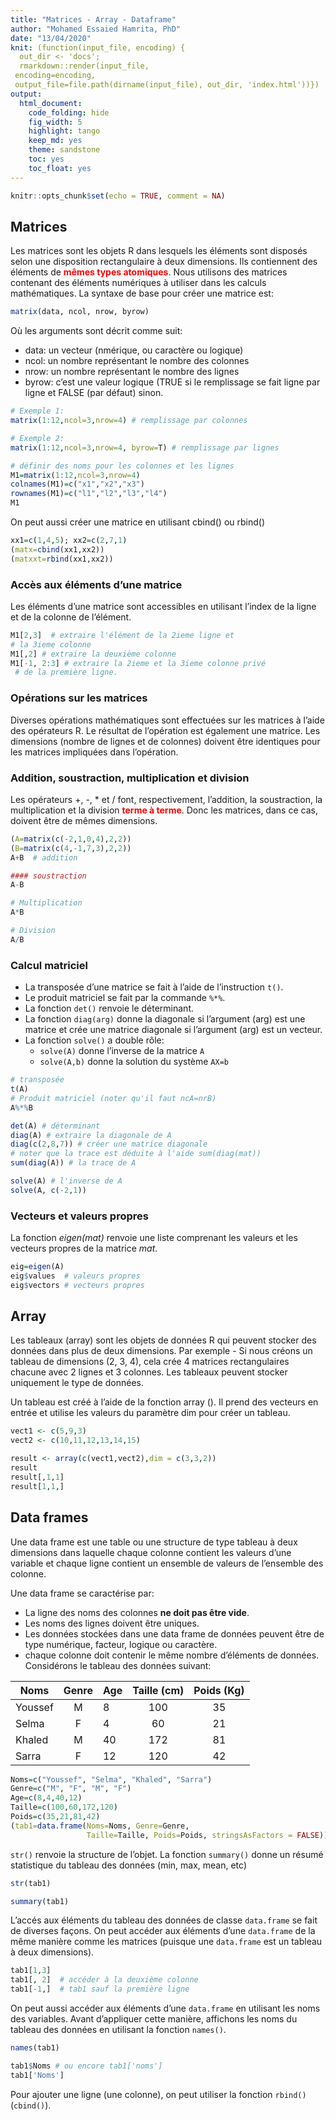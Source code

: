 ```yaml
---
title: "Matrices - Array - Dataframe"
author: "Mohamed Essaied Hamrita, PhD"
date: "13/04/2020"
knit: (function(input_file, encoding) {
  out_dir <- 'docs';
  rmarkdown::render(input_file,
 encoding=encoding,
 output_file=file.path(dirname(input_file), out_dir, 'index.html'))})
output: 
  html_document: 
    code_folding: hide
    fig_width: 5
    highlight: tango
    keep_md: yes
    theme: sandstone
    toc: yes
    toc_float: yes
---
```

```r
knitr::opts_chunk$set(echo = TRUE, comment = NA)
```


## Matrices
Les matrices sont les objets R dans lesquels les éléments sont disposés selon une disposition rectangulaire à deux dimensions. Ils contiennent des éléments de **<span style="color: red;">mêmes types atomiques</span>**. Nous utilisons des matrices contenant des éléments numériques à utiliser dans les calculs mathématiques.
La syntaxe de base pour créer une matrice est:

```r
matrix(data, ncol, nrow, byrow)
```

Où les arguments sont décrit comme suit:

- data: un vecteur (nmérique, ou caractère ou logique)
- ncol: un nombre représentant le nombre des colonnes
- nrow: un nombre représentant le nombre des lignes
- byrow: c'est une valeur logique (TRUE si le remplissage se fait ligne par ligne et FALSE (par défaut) sinon.


```R
# Exemple 1:
matrix(1:12,ncol=3,nrow=4) # remplissage par colonnes
```

```R
# Exemple 2:
matrix(1:12,ncol=3,nrow=4, byrow=T) # remplissage par lignes
```

```R
# définir des noms pour les colonnes et les lignes
M1=matrix(1:12,ncol=3,nrow=4) 
colnames(M1)=c("x1","x2","x3")
rownames(M1)=c("l1","l2","l3","l4")
M1
```

On peut aussi créer une matrice en utilisant cbind() ou rbind()


```R
xx1=c(1,4,5); xx2=c(2,7,1)
(matx=cbind(xx1,xx2))
(matxxt=rbind(xx1,xx2))
```

### Accès aux éléments d'une matrice
Les éléments d'une matrice sont accessibles en utilisant l'index de la ligne et de la colonne de l'élément.


```R
M1[2,3]  # extraire l'élément de la 2ieme ligne et 
# la 3ieme colonne
M1[,2] # extraire la deuxième colonne
M1[-1, 2:3] # extraire la 2ieme et la 3ieme colonne privé 
 # de la première ligne.
```

### Opérations sur les matrices
Diverses opérations mathématiques sont effectuées sur les matrices à l'aide des opérateurs R. Le résultat de l'opération est également une matrice.
Les dimensions (nombre de lignes et de colonnes) doivent être identiques pour les matrices impliquées dans l'opération.

### Addition, soustraction, multiplication et division
Les opérateurs +, -, * et / font, respectivement, l'addition, la soustraction, la multiplication et la division **<font color=red>terme à terme</font>**. Donc les matrices, dans ce cas, doivent être de mêmes dimensions.


```R
(A=matrix(c(-2,1,0,4),2,2))
(B=matrix(c(4,-1,7,3),2,2))
A+B  # addition
```

```r
#### soustraction
A-B
```

```R
# Multiplication
A*B
```

```R
# Division
A/B
```

### Calcul matriciel

* La transposée d'une matrice se fait à l'aide de l'instruction `t()`.
* Le produit matriciel se fait par la commande `%*%`.
* La fonction `det()` renvoie le déterminant.
* La fonction `diag(arg)` donne la diagonale si l'argument (arg) est une matrice et crée une matrice diagonale si l'argument (arg) est un vecteur.
* La fonction `solve()` a double rôle:
  * `solve(A)` donne l'inverse de la matrice `A`
  * `solve(A,b)` donne la solution du système `AX=b`

```R
# transposée
t(A)
# Produit matriciel (noter qu'il faut ncA=nrB)
A%*%B
```

```R
det(A) # déterminant
diag(A) # extraire la diagonale de A
diag(c(2,8,7)) # créer une matrice diagonale
# noter que la trace est déduite à l'aide sum(diag(mat))
sum(diag(A)) # la trace de A
```

```R
solve(A) # l'inverse de A
solve(A, c(-2,1))
```

### Vecteurs et valeurs propres
La fonction *eigen(mat)* renvoie une liste comprenant les valeurs et les vecteurs propres de la matrice *mat*.


```R
eig=eigen(A)
eig$values  # valeurs propres
eig$vectors # vecteurs propres
```
## Array
Les tableaux (array) sont les objets de données R qui peuvent stocker des données dans plus de deux dimensions. Par exemple - Si nous créons un tableau de dimensions (2, 3, 4), cela crée 4 matrices rectangulaires chacune avec 2 lignes et 3 colonnes. Les tableaux peuvent stocker uniquement le type de données.

Un tableau est créé à l'aide de la fonction array (). Il prend des vecteurs en entrée et utilise les valeurs du paramètre dim pour créer un tableau.

```R
vect1 <- c(5,9,3)
vect2 <- c(10,11,12,13,14,15)

result <- array(c(vect1,vect2),dim = c(3,3,2))
result
result[,1,1]
result[1,1,]
```

## Data frames
Une data frame est une table ou une structure de type tableau à deux dimensions dans laquelle chaque colonne contient les valeurs d'une variable et chaque ligne contient un ensemble de valeurs de l'ensemble des colonne.

Une data frame se caractérise par:

  * La ligne des noms des colonnes **ne doit pas être vide**.
  * Les noms des lignes doivent être uniques.
  * Les données stockées dans une data frame de données peuvent être de type numérique, facteur, logique ou caractère.
  * chaque colonne doit contenir le même nombre d'éléments de données.
Considérons le tableau des données suivant:

| Noms    | Genre | Age | Taille (cm) | Poids (Kg) |
|---------|:-----:|-----|:-----------:|:----------:|
| Youssef |   M   | 8   |     100     |     35     |
| Selma   |   F   | 4   |      60     |     21     |
| Khaled  |   M   | 40  |     172     |     81     |
| Sarra   |   F   | 12  |     120     |     42     |


```R
Noms=c("Youssef", "Selma", "Khaled", "Sarra")
Genre=c("M", "F", "M", "F")
Age=c(8,4,40,12)
Taille=c(100,60,172,120)
Poids=c(35,21,81,42)
(tab1=data.frame(Noms=Noms, Genre=Genre,
                 Taille=Taille, Poids=Poids, stringsAsFactors = FALSE))
```

`str()` renvoie la structure de l'objet. La fonction `summary()` donne un résumé statistique du tableau des données (min, max, mean, etc)


```R
str(tab1)
```

```r
summary(tab1)
```

L'accés aux éléments du tableau des données de classe `data.frame` se fait de diverses façons. On peut accéder aux éléments d'une `data.frame` de la même manière comme les matrices (puisque une `data.frame` est un tableau à deux dimensions). 


```r
tab1[1,3]  
tab1[, 2]  # accéder à la deuxième colonne
tab1[-1,]  # tab1 sauf la première ligne
```

On peut aussi accéder aux éléments d'une `data.frame` en utilisant les noms des variables. Avant d'appliquer cette manière, affichons les noms du tableau des données en utilisant la fonction `names()`.


```R
names(tab1)
```

```R
tab1$Noms # ou encore tab1['noms']
tab1['Noms']
```

Pour ajouter une ligne (une colonne), on peut utiliser la fonction `rbind()`(`cbind()`).
